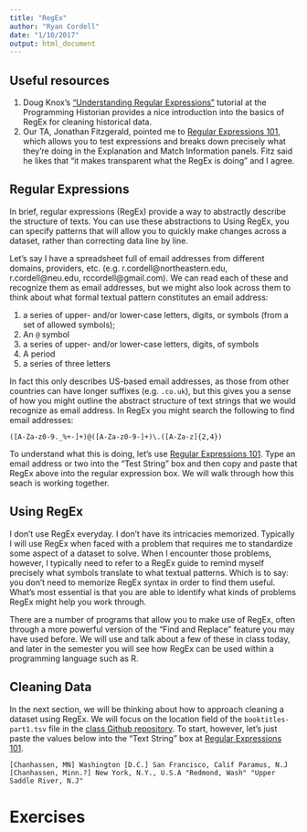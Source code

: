 ```yaml
---
title: "RegEx"
author: "Ryan Cordell"
date: "1/10/2017"
output: html_document
---
```


## Useful resources

1. Doug Knox's ["Understanding Regular Expressions"](http://programminghistorian.org/lessons/understanding-regular-expressions) tutorial at the Programming Historian provides a nice introduction into the basics of RegEx for cleaning historical data.
2. Our TA, Jonathan Fitzgerald, pointed me to [Regular Expressions 101](https://regex101.com/), which allows you to test expressions and breaks down precisely what they're doing in the Explanation and Match Information panels. Fitz said he likes that "it makes transparent what the RegEx is doing" and I agree.

## Regular Expressions

In brief, regular expressions (RegEx) provide a way to abstractly describe the structure of texts. You can use these abstractions to  Using RegEx, you can specify patterns that will allow you to quickly make changes across a dataset, rather than correcting data line by line. 

Let's say I have a spreadsheet full of email addresses from different domains, providers, etc. (e.g. r.cordell@northeastern.edu, r.cordell@neu.edu, rccordell@gmail.com). We can read each of these and recognize them as email addresses, but we might also look across them to think about what formal textual pattern constitutes an email address: 

1. a series of upper- and/or lower-case letters, digits, or symbols (from a set of allowed symbols);
2. An `@` symbol
3. a series of upper- and/or lower-case letters, digits, of symbols
4. A period
5. a series of three letters

In fact this only describes US-based email addresses, as those from other countries can have longer suffixes (e.g. `.co.uk`), but this gives you a sense of how you might outline the abstract structure of text strings that we would recognize as email address. In RegEx you might search the following to find email addresses: 

`
([A-Za-z0-9._%+-]+)@([A-Za-z0-9-]+)\.([A-Za-z]{2,4})
`

To understand what this is doing, let's use [Regular Expressions 101](https://regex101.com/). Type an email address or two into the "Test String" box and then copy and paste that RegEx above into the regular expression box. We will walk through how this seach is working together.

## Using RegEx

I don't use RegEx everyday. I don't have its intricacies memorized. Typically I will use RegEx when faced with a problem that requires me to standardize some aspect of a dataset to solve. When I encounter those problems, however, I typically need to refer to a RegEx guide to remind myself precisely what symbols translate to what textual patterns. Which is to say: you don't need to memorize RegEx syntax in order to find them useful. What's most essential is that you are able to identify what kinds of problems RegEx might help you work through. 

There are a number of programs that allow you to make use of RegEx, often through a more powerful version of the "Find and Replace" feature you may have used before. We will use and talk about a few of these in class today, and later in the semester you will see how RegEx can be used within a programming language such as R. 

## Cleaning Data

In the next section, we will be thinking about how to approach cleaning a dataset using RegEx. We will focus on the location field of the `booktitles-part1.tsv` file in the [class Github repository](https://github.com/jonathandfitzgerald/s17hda). To start, however, let's just paste the values below into the "Text String" box at [Regular Expressions 101](https://regex101.com/). 

`
[Chanhassen, MN]
Washington [D.C.]
San Francisco, Calif
Paramus, N.J
[Chanhassen, Minn.?]
New York, N.Y., U.S.A
"Redmond, Wash"
"Upper Saddle River, N.J"
`


# Exercises

